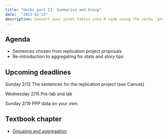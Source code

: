 ```yaml
---
title: "Verbs part II: Summarize and Group" 
date:  "2023-02-12"
description: Convert your pivot tables into R code using the verbs `group_by` and `summarize`
--- 
```




## Agenda

* Sentences chosen from replication project proposals
* Re-introduction to aggregating for stats and story tips




## Upcoming deadlines

[Sunday 2/12]{.sked-dates} The sentences for the replication project (see Canvas)

[Wednesday 2/15]{.sked-dates} Pre-lab and lab 

[Sunday 2/19]{.sked-dates} PPP data on your own

## Textbook chapter

* [Grouping and aggregation ](https://cronkitedata.github.io/djtextbook/r-verb-groupby.html)










